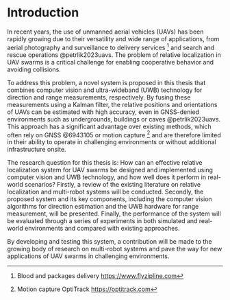 # Introduction

In recent years, the use of unmanned aerial vehicles (UAVs) has been rapidly growing due to their versatility and wide range of applications, from aerial photography and surveillance to delivery services [^zipline] and search and rescue operations @petrlik2023uavs. The problem of relative localization in UAV swarms is a critical challenge for enabling cooperative behavior and avoiding collisions.

To address this problem, a novel system is proposed in this thesis that combines computer vision and ultra-wideband (UWB) technology for direction and range measurements, respectively. By fusing these measurements using a Kalman filter, the relative positions and orientations of UAVs can be estimated with high accuracy, even in GNSS-denied environments such as undergrounds, buildings or caves @petrlik2023uavs. This approach has a significant advantage over existing methods, which often rely on GNSS @6943105 or motion capture [^optitrack] and are therefore limited in their ability to operate in challenging environments or without additional infrastructure onsite.

The research question for this thesis is: How can an effective relative localization system for UAV swarms be designed and implemented using computer vision and UWB technology, and how well does it perform in real-world scenarios? Firstly, a review of the existing literature on relative localization and multi-robot systems will be conducted. Secondly, the proposed system and its key components, including the computer vision algorithms for direction estimation and the UWB hardware for range measurement, will be presented. Finally, the performance of the system will be evaluated through a series of experiments in both simulated and real-world environments and compared with existing approaches.

By developing and testing this system, a contribution will be made to the growing body of research on multi-robot systems and pave the way for new applications of UAV swarms in challenging environments.

[^zipline]: Blood and packages delivery <https://www.flyzipline.com>
[^optitrack]: Motion capture OptiTrack <https://optitrack.com>
